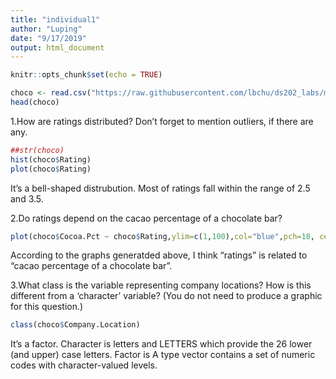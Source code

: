 ```yaml
---
title: "individual1"
author: "Luping"
date: "9/17/2019"
output: html_document
---
```


```r
knitr::opts_chunk$set(echo = TRUE)
```
```r
choco <- read.csv("https://raw.githubusercontent.com/lbchu/ds202_labs/master/choco.csv")
head(choco)
```

1.How are ratings distributed? Don’t forget to mention outliers, if there are any.
```r
##str(choco)
hist(choco$Rating)
plot(choco$Rating)
```
It's a bell-shaped distrubution. Most of ratings fall within the range of 2.5 and 3.5. 

2.Do ratings depend on the cacao percentage of a chocolate bar?
```r

plot(choco$Cocoa.Pct ~ choco$Rating,ylim=c(1,100),col="blue",pch=18, cex=1.5,xlab="Rating scale", ylab= "Cocoa Percentage", main= "Rating VS cacao percentage") 
```
According to the graphs generatded above, I think "ratings" is related to "cacao percentage of a chocolate bar".


3.What class is the variable representing company locations? How is this different from a ‘character’ variable? (You do not need to produce a graphic for this question.)
```r
class(choco$Company.Location)
```
It's a factor. Character is letters and LETTERS which provide the 26 lower (and upper)
case letters.  Factor is A type vector contains a set of numeric codes with character-valued levels.

